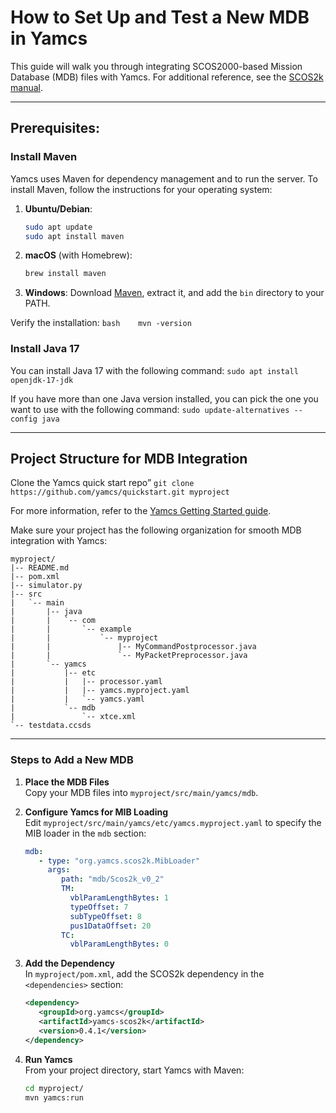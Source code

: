 # How to Set Up and Test a New MDB in Yamcs

This guide will walk you through integrating SCOS2000-based Mission Database (MDB) files with Yamcs. For additional reference, see the [SCOS2k manual](https://ia903400.us.archive.org/11/items/manualzilla-id-5725182/5725182.pdf).

---

## Prerequisites:

### Install Maven

Yamcs uses Maven for dependency management and to run the server. To install Maven, follow the instructions for your operating system:

1. **Ubuntu/Debian**:
   ```bash
   sudo apt update
   sudo apt install maven
   ```

2. **macOS** (with Homebrew):
   ```bash
   brew install maven
   ```

3. **Windows**: Download [Maven](https://maven.apache.org/download.cgi), extract it, and add the `bin` directory to your PATH.

Verify the installation:
   ```bash
   mvn -version
   ```

### Install Java 17

You can install Java 17 with the following command:
```sudo apt install openjdk-17-jdk```

If you have more than one Java version installed, you can pick the one you want to use with the following command:
```sudo update-alternatives --config java```

---

## Project Structure for MDB Integration

Clone the Yamcs quick start repo"
```git clone https://github.com/yamcs/quickstart.git myproject```

For more information, refer to the [Yamcs Getting Started guide](https://yamcs.org/getting-started).

Make sure your project has the following organization for smooth MDB integration with Yamcs:

```
myproject/
|-- README.md
|-- pom.xml
|-- simulator.py
|-- src
|   `-- main
|       |-- java
|       |   `-- com
|       |       `-- example
|       |           `-- myproject
|       |               |-- MyCommandPostprocessor.java
|       |               `-- MyPacketPreprocessor.java
|       `-- yamcs
|           |-- etc
|           |   |-- processor.yaml
|           |   |-- yamcs.myproject.yaml
|           |   `-- yamcs.yaml
|           `-- mdb
|               `-- xtce.xml
`-- testdata.ccsds
```

---

### Steps to Add a New MDB

1. **Place the MDB Files**  
   Copy your MDB files into `myproject/src/main/yamcs/mdb`.

2. **Configure Yamcs for MIB Loading**  
   Edit `myproject/src/main/yamcs/etc/yamcs.myproject.yaml` to specify the MIB loader in the `mdb` section:

   ```yaml
   mdb:
      - type: "org.yamcs.scos2k.MibLoader"
        args:
           path: "mdb/Scos2k_v0_2"
           TM:
             vblParamLengthBytes: 1
             typeOffset: 7
             subTypeOffset: 8
             pus1DataOffset: 20
           TC:
             vblParamLengthBytes: 0
   ```

3. **Add the Dependency**  
   In `myproject/pom.xml`, add the SCOS2k dependency in the `<dependencies>` section:

   ```xml
   <dependency>
      <groupId>org.yamcs</groupId>
      <artifactId>yamcs-scos2k</artifactId>
      <version>0.4.1</version>
   </dependency>
   ```

4. **Run Yamcs**  
   From your project directory, start Yamcs with Maven:

   ```bash
   cd myproject/
   mvn yamcs:run
   ```
